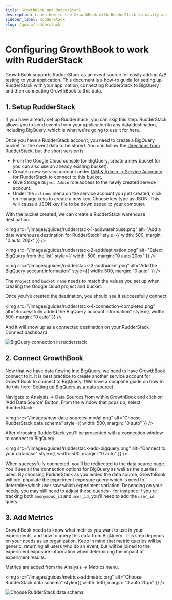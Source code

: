```yaml
---
title: GrowthBook and RudderStack
description: Learn how to use GrowthBook with RudderStack to easily add A/B testing to your application
sidebar_label: RudderStack
slug: /guide/rudderstack
---
```


# Configuring GrowthBook to work with RudderStack

GrowthBook supports RudderStack as an event source for easily adding A/B testing to your application. This document is a
how-to guide for setting up RudderStack with your application, connecting RudderStack to BigQuery and then connecting
GrowthBook to this data.

## 1. Setup RudderStack

If you have already set up RudderStack, you can skip this step. RudderStack allows you to send events from your application to any data destination, including BigQuery, which is what we're going to use it for here.

Once you have a RudderStack account, you need to create a BigQuery bucket for the event data to be stored. You can follow the [directions from RudderStack](https://www.rudderstack.com/docs/destinations/storage-platforms/google-cloud-storage/), but the short version is:

- From the Google Cloud console for BigQuery, create a new bucket (or you can also use an already existing bucket).
- Create a new service account under [IAM & Admin -> Service Accounts](https://console.cloud.google.com/iam-admin/serviceaccounts) for RudderStack to connect to this bucket.
- Give Storage `Object Admin` role access to the newly created service account.
- Under the `actions` menu on the service account you just created, click on manage keys to create a new key. Choose key
  type as JSON. This will cause a JSON key file to be downloaded to your computer.

With the bucket created, we can create a RudderStack warehouse destination.

<img
  src="/images/guides/rudderstack-1-addwarehouse.png"
  alt="Add a data warehouse destination for RudderStack"
  style={{ width: 500, margin: "0 auto 20px" }}
/>

<img
  src="/images/guides/rudderstack-2-adddestination.png"
  alt="Select BigQuery from the list"
  style={{ width: 500, margin: "0 auto 20px" }}
/>

<img
  src="/images/guides/rudderstack-3-addbucket.png"
  alt="Add the BigQuery account information"
  style={{ width: 500, margin: "0 auto" }}
/>

The `Project` and `bucket name` needs to match the values you set up when creating the Google cloud project and bucket.

Once you've created the destination, you should see it successfully connect

<img
  src="/images/guides/rudderstack-4-connection-completed.png"
  alt="Successfully added the BigQuery account information"
  style={{ width: 500, margin: "0 auto" }}
/>

And it will show up as a connected destination on your RudderStack Connect dashboard.

<img
  src="/images/guides/rudderstack-4.5-bigQueryDestination.png"
  alt="BigQuery connection in rudderstack"
/>

## 2. Connect GrowthBook

Now that we have data flowing into BigQuery, we need to have GrowthBook connect to it. It
is best practice to create another service account for GrowthBook to connect to BigQuery.
(We have a complete guide on how to do this here: [Setting up BigQuery as a data source](/guide/bigquery))

Navigate to Analysis -> Data Sources from within GrowthBook and click on 'Add Data Source'
Button. From the window that pops up, select RudderStack:

<img
  src="/images/new-data-sources-modal.png"
  alt="Choose RudderStack data schema"
  style={{ width: 500, margin: "0 auto" }}
/>

After choosing RudderStack you'll be presented with a connection window to connect to BigQuery.

<img
  src="/images/guides/rudderstack-add-bigquery.png"
  alt="Connect to your database"
  style={{ width: 500, margin: "0 auto" }}
/>

When successfully connected, you'll be redirected to the data source page. You'll see all the connection
options for BigQuery as well as the queries used. By choosing RudderStack as you added the data source, GrowthBook
will pre-populate the experiment exposure query which is need to determine which user saw which experiment variation.
Depending on your needs, you may still need to adjust these queries - for instance if you're tracking both
`anonymous_id` and `user_id`, you'll need to add the `user_id` query.

## 3. Add Metrics

GrowthBook needs to know what metrics you want to use in your experiments, and how to query this data from BigQuery.
This step depends on your needs as an organization. Keep in mind that metric queries will be generic, returning all
users who do an event, but will be joined to the experiment exposure information when determining the impact of
experiment results.

Metrics are added from the Analysis -> Metrics menu.

<img
  src="/images/guides/metrics-addmetric.png"
  alt="Choose RudderStack data schema"
  style={{ width: 500, margin: "0 auto 20px" }}
/>

<img
  src="/images/guides/metrics-metricoverview.png"
  alt="Choose RudderStack data schema"
/>
